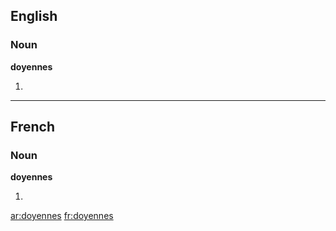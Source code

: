 ==English==

===Noun===
'''doyennes'''

# {{plural of|doyenne}}

----

==French==

===Noun===
'''doyennes'''

# {{plural of|doyenne#French|doyenne}}

[[ar:doyennes]]
[[fr:doyennes]]
